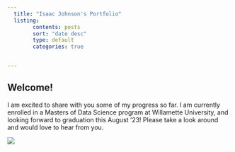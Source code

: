 ```yaml
---
  title: "Isaac Johnson's Portfolio"
  listing:
        contents: posts
        sort: "date desc"
        type: default
        categories: true


---
```

## Welcome!

I am excited to share with you some of my progress so far.  I am currently enrolled in a Masters of Data Science program at Willamette University, and looking forward to graduation this August '23! Please take a look around and would love to hear from you. 


[![](images/Willamette_logo.png)](https://willamette.edu){fig_align="left"}